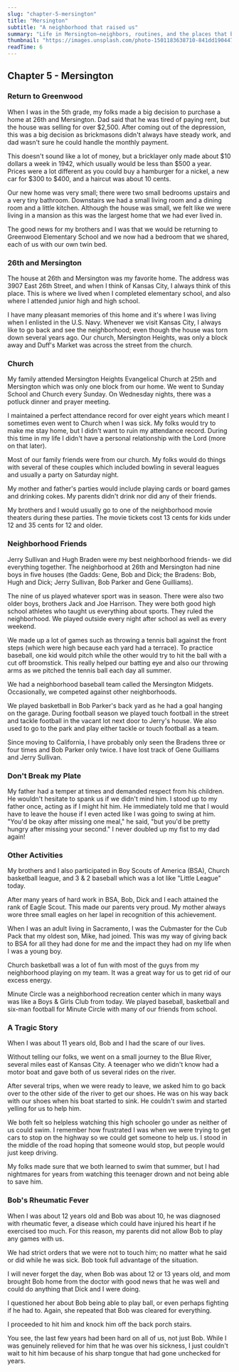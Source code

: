 ```yaml
---
slug: "chapter-5-mersington"
title: "Mersington"
subtitle: "A neighborhood that raised us"
summary: "Life in Mersington—neighbors, routines, and the places that became landmarks of our family story."
thumbnail: "https://images.unsplash.com/photo-1501183638710-841dd1904471?auto=format&fit=crop&w=1200&h=675&q=80"
readTime: 6
---
```


## Chapter 5 - Mersington

### Return to Greenwood

When I was in the 5th grade, my folks made a big decision to purchase a home at
26th and Mersington. Dad said that he was tired of paying rent, but the house
was selling for over $2,500. After coming out of the depression, this was a big
decision as brickmasons didn't always have steady work, and dad wasn't sure he
could handle the monthly payment.

This doesn't sound like a lot of money, but a bricklayer only made about $10
dollars a week in 1942, which usually would be less than $500 a year. Prices
were a lot different as you could buy a hamburger for a nickel, a new car for
$300 to $400, and a haircut was about 10 cents.

Our new home was very small; there were two small bedrooms upstairs and a very
tiny bathroom. Downstairs we had a small living room and a dining room and a
little kitchen. Although the house was small, we felt like we were living in a
mansion as this was the largest home that we had ever lived in.

The good news for my brothers and I was that we would be returning to Greenwood
Elementary School and we now had a bedroom that we shared, each of us with our
own twin bed.

### 26th and Mersington

The house at 26th and Mersington was my favorite home. The address was 3907 East
26th Street, and when I think of Kansas City, I always think of this place. This
is where we lived when I completed elementary school, and also where I attended
junior high and high school.

I have many pleasant memories of this home and it's where I was living when I
enlisted in the U.S. Navy. Whenever we visit Kansas City, I always like to go
back and see the neighborhood; even though the house was torn down several years
ago. Our church, Mersington Heights, was only a block away and Duff's Market was across the street from the church.

### Church

My family attended Mersington Heights Evangelical Church at 25th and Mersington
which was only one block from our home. We went to Sunday School and Church
every Sunday. On Wednesday nights, there was a potluck dinner and prayer
meeting.

I maintained a perfect attendance record for over eight years which meant I
sometimes even went to Church when I was sick. My folks would try to make me
stay home, but I didn't want to ruin my attendance record. During this time in
my life I didn't have a personal relationship with the Lord (more on that
later).

Most of our family friends were from our church. My folks would do things with
several of these couples which included bowling in several leagues and usually a
party on Saturday night.

My mother and father's parties would include playing cards or board games and
drinking cokes. My parents didn't drink nor did any of their friends.

My brothers and I would usually go to one of the neighborhood movie theaters
during these parties. The movie tickets cost 13 cents for kids under 12 and 35
cents for 12 and older.

### Neighborhood Friends

Jerry Sullivan and Hugh Braden were my best neighborhood friends- we did
everything together. The neighborhood at 26th and Mersington had nine boys in
five houses (the Gadds: Gene, Bob and Dick; the Bradens: Bob, Hugh and Dick;
Jerry Sullivan, Bob Parker and Gene Guilliams).

The nine of us played whatever sport was in season. There were also two older
boys, brothers Jack and Joe Harrison. They were both good high school athletes
who taught us everything about sports. They ruled the neighborhood. We played
outside every night after school as well as every weekend.

We made up a lot of games such as throwing a tennis ball against the front steps
(which were high because each yard had a terrace). To practice baseball, one kid
would pitch while the other would try to hit the ball with a cut off broomstick.
This really helped our batting eye and also our throwing arms as we pitched the
tennis ball each day all summer.

We had a neighborhood baseball team called the Mersington Midgets. Occasionally,
we competed against other neighborhoods.

We played basketball in Bob Parker's back yard as he had a goal hanging on the
garage. During football season we played touch football in the street and tackle
football in the vacant lot next door to Jerry's house. We also used to go to the
park and play either tackle or touch football as a team.

Since moving to California, I have probably only seen the Bradens three or four
times and Bob Parker only twice. I have lost track of Gene Guilliams and Jerry
Sullivan.

### Don't Break my Plate

My father had a temper at times and demanded respect from his children. He
wouldn't hesitate to spank us if we didn't mind him. I stood up to my father
once, acting as if I might hit him. He immediately told me that I would have to
leave the house if I even acted like I was going to swing at him. "You'd be okay
after missing one meal," he said, "but you'd be pretty hungry after missing your
second." I never doubled up my fist to my dad again!

### Other Activities

My brothers and I also participated in Boy Scouts of America (BSA), Church
basketball league, and 3 & 2 baseball which was a lot like "Little League"
today.

After many years of hard work in BSA, Bob, Dick and I each attained the rank of
Eagle Scout. This made our parents very proud. My mother always wore three small
eagles on her lapel in recognition of this achievement.

When I was an adult living in Sacramento, I was the Cubmaster for the Cub Pack
that my oldest son, Mike, had joined. This was my way of giving back to BSA for
all they had done for me and the impact they had on my life when I was a young
boy.

Church basketball was a lot of fun with most of the guys from my neighborhood
playing on my team. It was a great way for us to get rid of our excess energy.

Minute Circle was a neighborhood recreation center which in many ways was like a
Boys & Girls Club from today. We played baseball, basketball and six-man
football for Minute Circle with many of our friends from school.

### A Tragic Story

When I was about 11 years old, Bob and I had the scare of our lives.

Without telling our folks, we went on a small journey to the Blue River, several
miles east of Kansas City. A teenager who we didn't know had a motor boat and
gave both of us several rides on the river.

After several trips, when we were ready to leave, we asked him to go back over
to the other side of the river to get our shoes. He was on his way back with our
shoes when his boat started to sink. He couldn't swim and started yelling for us
to help him.

We both felt so helpless watching this high schooler go under as neither of us
could swim. I remember how frustrated I was when we were trying to get cars to
stop on the highway so we could get someone to help us. I stood in the middle of
the road hoping that someone would stop, but people would just keep driving.

My folks made sure that we both learned to swim that summer, but I had
nightmares for years from watching this teenager drown and not being able to
save him.

### Bob's Rheumatic Fever

When I was about 12 years old and Bob was about 10, he was diagnosed with
rheumatic fever, a disease which could have injured his heart if he exercised
too much. For this reason, my parents did not allow Bob to play any games with
us.

We had strict orders that we were not to touch him; no matter what he said or
did while he was sick. Bob took full advantage of the situation.

I will never forget the day, when Bob was about 12 or 13 years old, and mom
brought Bob home from the doctor with good news that he was well and could do
anything that Dick and I were doing.

I questioned her about Bob being able to play ball, or even perhaps fighting if
he had to. Again, she repeated that Bob was cleared for everything.

I proceeded to hit him and knock him off the back porch stairs.

You see, the last few years had been hard on all of us, not just Bob. While I
was genuinely relieved for him that he was over his sickness, I just couldn't
wait to hit him because of his sharp tongue that had gone unchecked for years.
